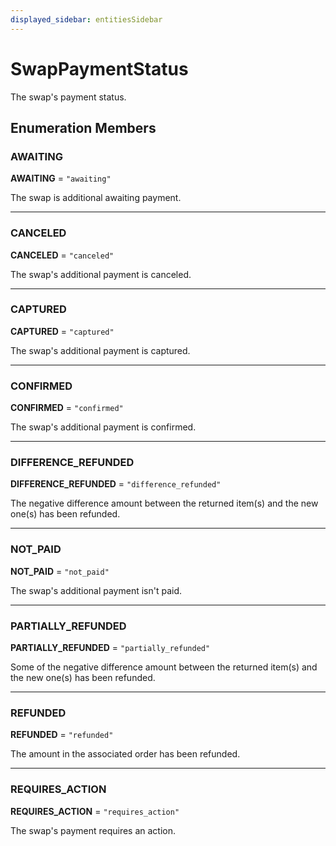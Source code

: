 ```yaml
---
displayed_sidebar: entitiesSidebar
---
```



# SwapPaymentStatus

The swap's payment status.

## Enumeration Members

### AWAITING

 **AWAITING** = `"awaiting"`

The swap is additional awaiting payment.

___

### CANCELED

 **CANCELED** = `"canceled"`

The swap's additional payment is canceled.

___

### CAPTURED

 **CAPTURED** = `"captured"`

The swap's additional payment is captured.

___

### CONFIRMED

 **CONFIRMED** = `"confirmed"`

The swap's additional payment is confirmed.

___

### DIFFERENCE\_REFUNDED

 **DIFFERENCE\_REFUNDED** = `"difference_refunded"`

The negative difference amount between the returned item(s) and the new one(s) has been refunded.

___

### NOT\_PAID

 **NOT\_PAID** = `"not_paid"`

The swap's additional payment isn't paid.

___

### PARTIALLY\_REFUNDED

 **PARTIALLY\_REFUNDED** = `"partially_refunded"`

Some of the negative difference amount between the returned item(s) and the new one(s) has been refunded.

___

### REFUNDED

 **REFUNDED** = `"refunded"`

The amount in the associated order has been refunded.

___

### REQUIRES\_ACTION

 **REQUIRES\_ACTION** = `"requires_action"`

The swap's payment requires an action.
